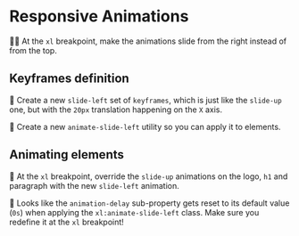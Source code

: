 # Responsive Animations

<EpicVideo url="https://www.epicweb.dev/workshops/pixel-perfect-figma-to-tailwind/animation/animate-a-component" />

👨‍💼 At the `xl` breakpoint, make the animations slide from the right instead of from the top.

## Keyframes definition

🐨 Create a new `slide-left` set of `keyframes`, which is just like the `slide-up` one, but with the `20px` translation happening on the `X` axis.

🐨 Create a new `animate-slide-left` utility so you can apply it to elements.

## Animating elements

🐨 At the `xl` breakpoint, override the `slide-up` animations on the logo, `h1` and paragraph with the new `slide-left` animation.

🦉 Looks like the `animation-delay` sub-property gets reset to its default value (`0s`) when applying the `xl:animate-slide-left` class. Make sure you redefine it at the `xl` breakpoint!
